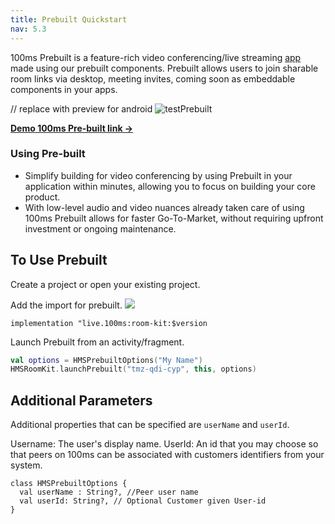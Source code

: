 ```yaml
---
title: Prebuilt Quickstart
nav: 5.3
---
```


100ms Prebuilt is a feature-rich video conferencing/live streaming [app](https://github.com/100mslive/100ms-web/) made using our prebuilt components. Prebuilt allows users to join sharable room links via desktop, meeting invites, coming soon as embeddable components in your apps.

// replace with preview for android
![testPrebuilt](/docs/v2/testPrebuilt.png)

[**Demo 100ms Pre-built link →**](https://examples-videoconferencing.app.100ms.live/meeting/tmz-qdi-cyp)

### Using Pre-built

-   Simplify building for video conferencing by using Prebuilt in your application within minutes, allowing you to focus on building your core product.
-   With low-level audio and video nuances already taken care of using 100ms Prebuilt allows for faster Go-To-Market, without requiring upfront investment or ongoing maintenance.

## To Use Prebuilt

Create a project or open your existing project.

Add the import for prebuilt.
[![](https://img.shields.io/badge/dynamic/xml.svg?label=100ms-Prebuilt&color=blue&query=%2F%2Fmetadata%2Fversioning%2Flatest&url=https%3A%2F%2Frepo1.maven.org%2Fmaven2%2Flive%2F100ms%2Froom-kit%2Fmaven-metadata.xml)](https://jitpack.io/#100mslive/room-kit)

`implementation "live.100ms:room-kit:$version`

Launch Prebuilt from an activity/fragment.

```kotlin
val options = HMSPrebuiltOptions("My Name")
HMSRoomKit.launchPrebuilt("tmz-qdi-cyp", this, options)
```

## Additional Parameters
Additional properties that can be specified are `userName` and `userId`.

Username: The user's display name.
UserId: An id that you may choose so that peers on 100ms can be associated with customers identifiers from your system.

```
class HMSPrebuiltOptions {
  val userName : String?, //Peer user name
  val userId: String?, // Optional Customer given User-id
}

```

</StepsContainer>

